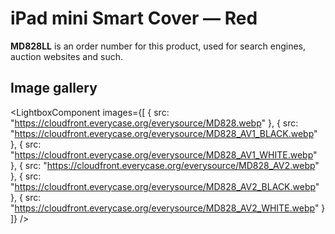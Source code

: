 
# iPad mini Smart Cover — Red

<Callout type='info' emoji='👉🏻'>**MD828LL** is an order number for this product, used for search engines, auction websites and such.</Callout>

## Image gallery

<LightboxComponent
    images={[
      {
        src: "https://cloudfront.everycase.org/everysource/MD828.webp"
      },
      {
        src: "https://cloudfront.everycase.org/everysource/MD828_AV1_BLACK.webp"
      },
      {
        src: "https://cloudfront.everycase.org/everysource/MD828_AV1_WHITE.webp"
      },
      {
        src: "https://cloudfront.everycase.org/everysource/MD828_AV2.webp"
      },
      {
        src: "https://cloudfront.everycase.org/everysource/MD828_AV2_BLACK.webp"
      },
      {
        src: "https://cloudfront.everycase.org/everysource/MD828_AV2_WHITE.webp"
      }
    ]}
  />

